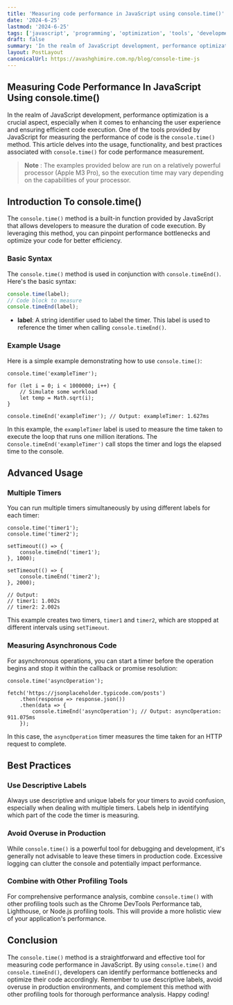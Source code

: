 ```yaml
---
title: 'Measuring code performance in JavaScript using console.time()'
date: '2024-6-25'
lastmod: '2024-6-25'
tags: ['javascript', 'programming', 'optimization', 'tools', 'development', 'debugging']
draft: false
summary: 'In the realm of JavaScript development, performance optimization is a crucial aspect, especially when it comes to enhancing the user experience and ensuring efficient code execution. One of the tools...'
layout: PostLayout
canonicalUrl: https://avashghimire.com.np/blog/console-time-js
---
```


## Measuring Code Performance In JavaScript Using console.time()
In the realm of JavaScript development, performance optimization is a crucial aspect, especially when it comes to enhancing the user experience and ensuring efficient code execution. One of the tools provided by JavaScript for measuring the performance of code is the `console.time()` method. This article delves into the usage, functionality, and best practices associated with `console.time()` for code performance measurement.

> **Note** : The examples provided below are run on a relatively powerful processor (Apple M3 Pro), so the execution time may vary depending on the capabilities of your processor.

## Introduction To console.time()
The `console.time()` method is a built-in function provided by JavaScript that allows developers to measure the duration of code execution. By leveraging this method, you can pinpoint performance bottlenecks and optimize your code for better efficiency.



### Basic Syntax
The `console.time()` method is used in conjunction with `console.timeEnd()`. Here's the basic syntax:

```javascript
console.time(label);
// Code block to measure
console.timeEnd(label);
```
- **label**: A string identifier used to label the timer. This label is used to reference the timer when calling `console.timeEnd()`.

### Example Usage
Here is a simple example demonstrating how to use `console.time()`:

```
console.time('exampleTimer');

for (let i = 0; i < 1000000; i++) {
    // Simulate some workload
    let temp = Math.sqrt(i);
}

console.timeEnd('exampleTimer'); // Output: exampleTimer: 1.627ms

```

In this example, the `exampleTimer` label is used to measure the time taken to execute the loop that runs one million iterations. The c`onsole.timeEnd('exampleTimer')` call stops the timer and logs the elapsed time to the console.

## Advanced Usage

### Multiple Timers
You can run multiple timers simultaneously by using different labels for each timer:

```
console.time('timer1');
console.time('timer2');

setTimeout(() => {
    console.timeEnd('timer1');
}, 1000);

setTimeout(() => {
    console.timeEnd('timer2');
}, 2000);

// Output: 
// timer1: 1.002s
// timer2: 2.002s
```

This example creates two timers, `timer1` and `timer2`, which are stopped at different intervals using `setTimeout`.

### Measuring Asynchronous Code
For asynchronous operations, you can start a timer before the operation begins and stop it within the callback or promise resolution:

```
console.time('asyncOperation');

fetch('https://jsonplaceholder.typicode.com/posts')
    .then(response => response.json())
    .then(data => {
        console.timeEnd('asyncOperation'); // Output: asyncOperation: 911.075ms
    });
```

In this case, the `asyncOperation` timer measures the time taken for an HTTP request to complete.

## Best Practices
### Use Descriptive Labels
Always use descriptive and unique labels for your timers to avoid confusion, especially when dealing with multiple timers. Labels help in identifying which part of the code the timer is measuring.

### Avoid Overuse in Production
While `console.time()` is a powerful tool for debugging and development, it's generally not advisable to leave these timers in production code. Excessive logging can clutter the console and potentially impact performance.

### Combine with Other Profiling Tools
For comprehensive performance analysis, combine `console.time()` with other profiling tools such as the Chrome DevTools Performance tab, Lighthouse, or Node.js profiling tools. This will provide a more holistic view of your application's performance.

## Conclusion
The `console.time()` method is a straightforward and effective tool for measuring code performance in JavaScript. By using `console.time()` and `console.timeEnd()`, developers can identify performance bottlenecks and optimize their code accordingly. Remember to use descriptive labels, avoid overuse in production environments, and complement this method with other profiling tools for thorough performance analysis. Happy coding!
